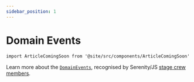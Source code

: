 ```yaml
---
sidebar_position: 1
---
```


# Domain Events

```mdx-code-block
import ArticleComingSoon from '@site/src/components/ArticleComingSoon'
```

<ArticleComingSoon />

Learn more about the [`DomainEvents`](/api/core-events/class/DomainEvent), recognised by Serenity/JS [stage crew members](/api/core/interface/StageCrewMember).
